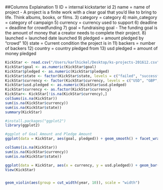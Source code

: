 
##Columns Explaination
1) ID = internal kickstarter id
2) name = name of project - A project is a finite work with a clear goal that you’d like to bring to life. Think albums, books, or films.
3) category = category
4) main_category = category of campaign
5) currency = currency used to support
6) deadline = deadline for crowdfunding
7) goal = fundraising goal - The funding goal is the amount of money that a creator needs to complete their project.
8) launched = launched date launched
9) pledged = amount pledged by "crowd"
10) state = Current condition the project is in
11) backers = number of backers
12) country = country pledged from
13) usd pledged = amount of money pledged

```r
KickStar <- read.csv("/Users/karlhickel/Desktop/ks-projects-201612.csv")
KickStar$goal <- as.numeric(KickStar$goal)
KickStar$pledged <- as.numeric(KickStar$pledged)
KickStar$state <- factor(KickStar$state, levels = c("failed", "successful", "canceled", "live", "undefined", "suspended"))
KickStar$currency <- factor(KickStar$currency, levels = c("USD", "GBP", "CAD", "EUR", "AUD", "SEK"))
KickStar$usd.pledged <- as.numeric(KickStar$usd.pledged)
KickStar$currency <- as.factor(KickStar$currency)
KickStar<- KickStar[!is.na(KickStar$currency),]
colSums(is.na(KickStar))
sum(is.na(KickStar$currency))
sum(is.na(KickStar$state))
summary(KickStar)

#install.packages("ggplot2")
library(ggplot2)

#ggplot of Goal Amount and Pledge Amount
ggplot(data = KickStar, aes(goal, pledged)) + geom_smooth() + facet_wrap(~state) + labs(title = "Smooth Plot of Goal vs Pledge Amount") + labs(x = "Goal Amount", y = "Pledge Amount")

colSums(is.na(KickStar))
sum(is.na(KickStar$currency))
sum(is.na(KickStar$state))

ggplot(data = KickStar, aes(x = currency, y = usd.pledged)) + geom_bar(stat = "identity")
View(KickStar)


geom_violin(aes(group = cut_width(year, 10)), scale = "width")
```







